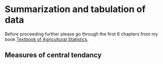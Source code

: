 # Summarization and tabulation of data  

Before proceeding further please go through the first 6 chapters from my book [Textbook of Agricultural Statistics](https://kaumelon.github.io/stat3202/).  

## Measures of central tendancy  

